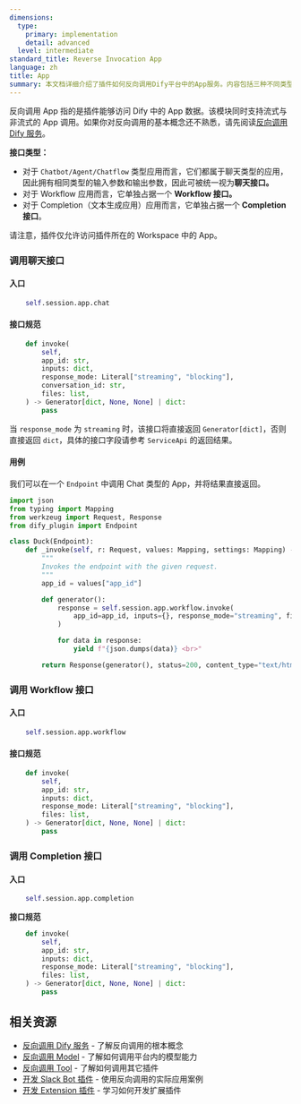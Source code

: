 ```yaml
---
dimensions:
  type:
    primary: implementation
    detail: advanced
  level: intermediate
standard_title: Reverse Invocation App
language: zh
title: App
summary: 本文档详细介绍了插件如何反向调用Dify平台中的App服务。内容包括三种不同类型的接口：聊天接口（适用于Chatbot/Agent/Chatflow类型应用）、Workflow接口和Completion接口，并提供了每种接口的入口方式、调用规范以及实际的调用示例代码。
---
```


反向调用 App 指的是插件能够访问 Dify 中的 App 数据。该模块同时支持流式与非流式的 App 调用。如果你对反向调用的基本概念还不熟悉，请先阅读[反向调用 Dify 服务](/plugin_dev_zh/9241-reverse-invocation)。

**接口类型：**

* 对于 `Chatbot/Agent/Chatflow`  类型应用而言，它们都属于聊天类型的应用，因此拥有相同类型的输入参数和输出参数，因此可被统一视为**聊天接口。**
* 对于 Workflow 应用而言，它单独占据一个 **Workflow 接口。**
* 对于 Completion（文本生成应用）应用而言，它单独占据一个 **Completion 接口**。

请注意，插件仅允许访问插件所在的 Workspace 中的 App。

### 调用聊天接口

#### **入口**

```python
    self.session.app.chat
```

#### **接口规范**

```python
    def invoke(
        self,
        app_id: str,
        inputs: dict,
        response_mode: Literal["streaming", "blocking"],
        conversation_id: str,
        files: list,
    ) -> Generator[dict, None, None] | dict:
        pass
```

当 `response_mode` 为 `streaming` 时，该接口将直接返回 `Generator[dict]`，否则直接返回 `dict`，具体的接口字段请参考 `ServiceApi` 的返回结果。

#### **用例**

我们可以在一个 `Endpoint` 中调用 Chat 类型的 App，并将结果直接返回。

```python
import json
from typing import Mapping
from werkzeug import Request, Response
from dify_plugin import Endpoint

class Duck(Endpoint):
    def _invoke(self, r: Request, values: Mapping, settings: Mapping) -> Response:
        """
        Invokes the endpoint with the given request.
        """
        app_id = values["app_id"]

        def generator():
            response = self.session.app.workflow.invoke(
                app_id=app_id, inputs={}, response_mode="streaming", files=[]
            )

            for data in response:
                yield f"{json.dumps(data)} <br>"

        return Response(generator(), status=200, content_type="text/html")
```

### 调用 Workflow 接口

#### **入口**

```python
    self.session.app.workflow
```

#### **接口规范**

```python
    def invoke(
        self,
        app_id: str,
        inputs: dict,
        response_mode: Literal["streaming", "blocking"],
        files: list,
    ) -> Generator[dict, None, None] | dict:
        pass
```

### 调用 Completion 接口

#### **入口**

```python
    self.session.app.completion
```

**接口规范**

```python
    def invoke(
        self,
        app_id: str,
        inputs: dict,
        response_mode: Literal["streaming", "blocking"],
        files: list,
    ) -> Generator[dict, None, None] | dict:
        pass
```

## 相关资源

- [反向调用 Dify 服务](/plugin_dev_zh/9241-reverse-invocation) - 了解反向调用的根本概念
- [反向调用 Model](/plugin_dev_zh/9242-reverse-invocation-model) - 了解如何调用平台内的模型能力
- [反向调用 Tool](/plugin_dev_zh/9242-reverse-invocation-tool) - 了解如何调用其它插件
- [开发 Slack Bot 插件](/plugin_dev_zh/0432-develop-a-slack-bot-plugin) - 使用反向调用的实际应用案例
- [开发 Extension 插件](/plugin_dev_zh/9231-extension-plugin) - 学习如何开发扩展插件